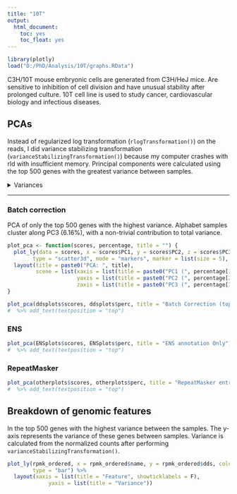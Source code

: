 ```yaml
---
title: "10T"
output:
  html_document:
    toc: yes
    toc_float: yes
---
```

```r
library(plotly)
load("D:/PhD/Analysis/10T/graphs.RData")
```
C3H/10T mouse embryonic cells are generated from C3H/HeJ mice. Are sensitive to inhibition of cell division and have unusual stability after prolonged culture. 10T cell line is used to study cancer, cardiovascular biology and infectious diseases.  

## PCAs {.tabset .tabset-pills}

Instead of regularized log transformation (`rlogTransformation()`) on the reads, I did variance stabilizing transformation (`varianceStabilizingTransformation()`) because my computer crashes with rld with insufficient memory. Principal components were calculated using the top 500 genes with the greatest variance between samples.

<details>
<summary>Variances</summary>
```r
  var <- t(ddsplots$perc/100)
  varENS <- t(ENSplots$perc/100)
  varother <- t(otherplots$perc/100)
  vars <- data.frame(var, varENS, varother)
  colnames(vars) <- c("var", "varENS", "varother")
  vars <- data.frame(PC = row.names(vars)[1:10], vars[1:10,])
  vars$PC <- factor(vars$PC, levels = vars$PC)
  
  plot_ly(data = vars, x = as.factor(vars$PC), y = ~var, 
          type = "bar", name = "All loci", showlegend = FALSE) %>%
    add_trace(y = ~varENS, name = "ENs annot", 
              visible = F, showlegend = FALSE) %>%
    add_trace(y = ~varother, name = "Other loci", 
              visible = F, showlegend = FALSE) %>%
    layout(xaxis = list(title = "Principal Component"), 
           yaxis = list(title = "Proportion of Variance",
                        range = c(0,1)),
           updatemenus = list(
             list(
               y = 0.8,
             buttons = list(
               list(method = "restyle",
                    args = list("visible", list(T, F, F)),
                    label = "All loci"),
               list(method = "restyle",
                    args = list("visible", list(F, T, F)),
                    label = "ENS annot"),
               list(method = "restyle",
                    args = list("visible", list(F, F, T)),
                    label = "RepeatMasker")
             )
             )
           ))

```
</details>  

***

### Batch correction
PCA of only the top 500 genes with the highest variance. Alphabet samples cluster along PC3 (6.16%), with a non-trivial contribution to total variance.  
```r
plot_pca <- function(scores, percentage, title = "") {
  plot_ly(data = scores, x = scores$PC1, y = scores$PC2, z = scores$PC3, text = rownames(scores),
        type = "scatter3d", mode = "markers", marker = list(size = 5), color = condition) %>%
  layout(title = paste0("PCA: ", title),
         scene = list(xaxis = list(title = paste0("PC1 (", percentage[1], "%)")), 
                      yaxis = list(title = paste0("PC2 (", percentage[2], "%)")),
                      zaxis = list(title = paste0("PC3 (", percentage[3], "%)")))) 
}

plot_pca(ddsplots$scores, ddsplots$perc, title = "Batch Correction (top 500 of all entries)")
#  %>% add_text(textposition = "top")
```

### ENS
```r

plot_pca(ENSplots$scores, ENSplots$perc, title = "ENS annotation Only")
#  %>% add_text(textposition = "top")
```

### RepeatMasker
```r

plot_pca(otherplots$scores, otherplots$perc, title = "RepeatMasker entries only")
#  %>% add_text(textposition = "top")
```

## Breakdown of genomic features
In the top 500 genes with the highest variance between the samples. The y-axis represents the variance of these genes between samples. Variance is calculated from the normalized counts after performing `varianceStabilizingTransformation()`.  
```r
plot_ly(rpmk_ordered, x = rpmk_ordered$name, y = rpmk_ordered$dds, color = rpmk_ordered$X4,
        type = "bar") %>%
  layout(xaxis = list(title = "Feature", showticklabels = F),
             yaxis = list(title = "Variance"))
```